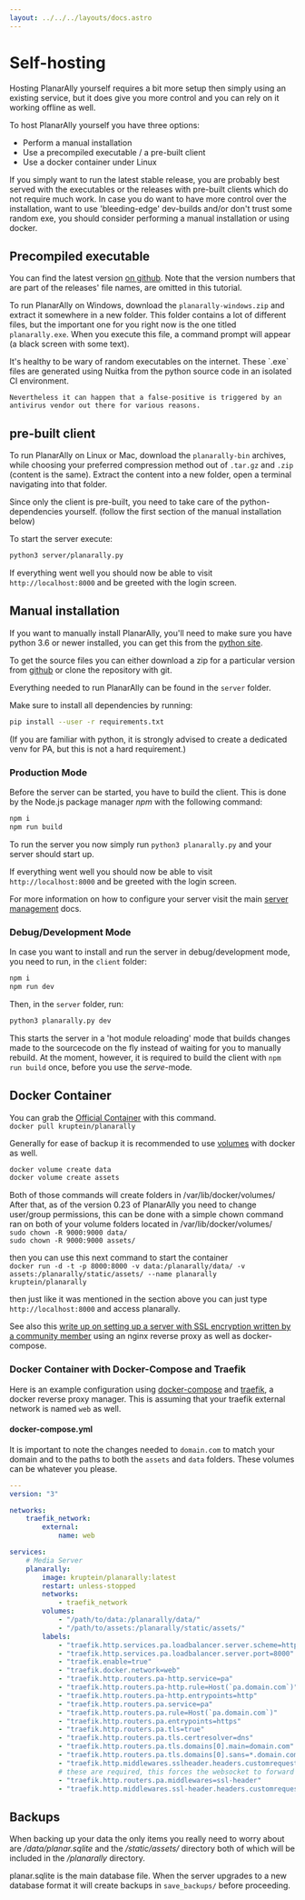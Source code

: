 ```yaml
---
layout: ../../../layouts/docs.astro
---
```



# Self-hosting

Hosting PlanarAlly yourself requires a bit more setup then simply using an existing service, but it does give you more control and you can rely on it working offline as well.

To host PlanarAlly yourself you have three options:

- Perform a manual installation
- Use a precompiled executable / a pre-built client
- Use a docker container under Linux

If you simply want to run the latest stable release, you are probably best served with the executables or the releases with pre-built clients which do not require much work.
In case you do want to have more control over the installation, want to use 'bleeding-edge' dev-builds and/or don't trust some random exe, you should consider performing a manual installation or using docker.

## Precompiled executable

You can find the latest version [on github](https://github.com/Kruptein/PlanarAlly/releases/).
Note that the version numbers that are part of the releases' file names, are omitted in this tutorial.

To run PlanarAlly on Windows, download the `planarally-windows.zip` and extract it somewhere in a new folder.
This folder contains a lot of different files, but the important one for you right now is the one titled `planarally.exe`.
When you execute this file, a command prompt will appear (a black screen with some text).

<Warning>
    It's healthy to be wary of random executables on the internet. These `.exe` files are generated using Nuitka from
    the python source code in an isolated CI environment.

    Nevertheless it can happen that a false-positive is triggered by an antivirus vendor out there for various reasons.

</Warning>

## pre-built client

To run PlanarAlly on Linux or Mac, download the `planarally-bin` archives, while choosing your preferred compression method out of `.tar.gz` and `.zip` (content is the same). Extract the content into a new folder, open a terminal navigating into that folder.

Since only the client is pre-built, you need to take care of the python-dependencies yourself. (follow the first section of the manual installation below)

To start the server execute:

```bash
python3 server/planarally.py
```

If everything went well you should now be able to visit `http://localhost:8000` and be greeted with the login screen.

## Manual installation

If you want to manually install PlanarAlly, you'll need to make sure you have python 3.6 or newer installed, you can get this from the [python site](https://www.python.org/downloads/).

To get the source files you can either download a zip for a particular version from [github](https://github.com/Kruptein/PlanarAlly/releases/) or
clone the repository with git.

Everything needed to run PlanarAlly can be found in the `server` folder.

Make sure to install all dependencies by running:

```bash
pip install --user -r requirements.txt
```

(If you are familiar with python, it is strongly advised to create a dedicated venv for PA, but this is not a hard requirement.)

### Production Mode

Before the server can be started, you have to build the client.
This is done by the Node.js package manager _npm_ with the following command:

```bash
npm i
npm run build
```

To run the server you now simply run `python3 planarally.py` and your server should start up.

If everything went well you should now be able to visit `http://localhost:8000` and be greeted with the login screen.

For more information on how to configure your server visit the main [server management](/docs/server/management/) docs.

### Debug/Development Mode

In case you want to install and run the server in debug/development mode, you need to run, in the `client` folder:

```bash
npm i
npm run dev
```

Then, in the `server` folder, run:

```bash
python3 planarally.py dev
```

This starts the server in a 'hot module reloading' mode that builds changes made to the sourcecode on the fly instead of waiting for you to manually rebuild.
At the moment, however, it is required to build the client with `npm run build` once, before you use the _serve_-mode.

## Docker Container

You can grab the [Official Container](https://hub.docker.com/r/kruptein/planarally) with this command.  
`docker pull kruptein/planarally`

Generally for ease of backup it is recommended to use [volumes](https://docs.docker.com/storage/volumes/) with docker as well.

```bash
docker volume create data
docker volume create assets
```

Both of those commands will create folders in /var/lib/docker/volumes/
After that, as of the version 0.23 of PlanarAlly you need to change user/group permissions, this can be done with a simple chown command ran on both of your volume folders located in /var/lib/docker/volumes/  
`sudo chown -R 9000:9000 data/`  
`sudo chown -R 9000:9000 assets/`

then you can use this next command to start the container  
`docker run -d -t -p 8000:8000 -v data:/planarally/data/ -v assets:/planarally/static/assets/ --name planarally kruptein/planarally`

then just like it was mentioned in the section above you can just type `http://localhost:8000` and access planarally.

See also this [write up on setting up a server with SSL encryption written by a community member](https://github.com/edmael/selfhosted-planarally) using an nginx reverse proxy as well as docker-compose.

### Docker Container with Docker-Compose and Traefik

Here is an example configuration using [docker-compose](https://docs.docker.com/compose/) and
[traefik](https://containo.us/traefik/), a docker reverse proxy manager. This is assuming that your
traefik external network is named `web` as well.

#### docker-compose.yml

It is important to note the changes needed to `domain.com` to match your domain and to the paths to both
the `assets` and `data` folders. These volumes can be whatever you please.

```yaml
---
version: "3"

networks:
    traefik_network:
        external:
            name: web

services:
    # Media Server
    planarally:
        image: kruptein/planarally:latest
        restart: unless-stopped
        networks:
            - traefik_network
        volumes:
            - "/path/to/data:/planarally/data/"
            - "/path/to/assets:/planarally/static/assets/"
        labels:
            - "traefik.http.services.pa.loadbalancer.server.scheme=http"
            - "traefik.http.services.pa.loadbalancer.server.port=8000"
            - "traefik.enable=true"
            - "traefik.docker.network=web"
            - "traefik.http.routers.pa-http.service=pa"
            - "traefik.http.routers.pa-http.rule=Host(`pa.domain.com`)"
            - "traefik.http.routers.pa-http.entrypoints=http"
            - "traefik.http.routers.pa.service=pa"
            - "traefik.http.routers.pa.rule=Host(`pa.domain.com`)"
            - "traefik.http.routers.pa.entrypoints=https"
            - "traefik.http.routers.pa.tls=true"
            - "traefik.http.routers.pa.tls.certresolver=dns"
            - "traefik.http.routers.pa.tls.domains[0].main=domain.com"
            - "traefik.http.routers.pa.tls.domains[0].sans=*.domain.com"
            - "traefik.http.middlewares.sslheader.headers.customrequestheaders.X-Forwarded-Proto=https"
            # these are required, this forces the websocket to forward over https
            - "traefik.http.routers.pa.middlewares=ssl-header"
            - "traefik.http.middlewares.ssl-header.headers.customrequestheaders.X-Forwarded-Proto=https"
```

## Backups

When backing up your data the only items you really need to worry about are _/data/planar.sqlite_ and the _/static/assets/_ directory both of which will be included in the _/planarally_ directory.

planar.sqlite is the main database file. When the server upgrades to a new database format it will create backups in `save_backups/` before proceeding.
